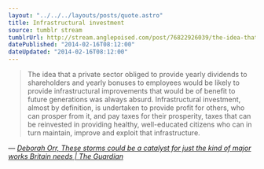 ```yaml
---
layout: "../../../layouts/posts/quote.astro"
title: Infrastructural investment
source: tumblr stream
tumblrUrl: http://stream.anglepoised.com/post/76822926039/the-idea-that-a-private-sector-obliged-to-provide
datePublished: "2014-02-16T08:12:00"
dateUpdated: "2014-02-16T08:12:00"
---
```


> The idea that a private sector obliged to provide yearly dividends to shareholders and yearly bonuses to employees would be likely to provide infrastructural improvements that would be of benefit to future generations was always absurd. Infrastructural investment, almost by definition, is undertaken to provide profit for others, who can prosper from it, and pay taxes for their prosperity, taxes that can be reinvested in providing healthy, well-educated citizens who can in turn maintain, improve and exploit that infrastructure.

— <cite>[Deborah Orr, _These storms could be a catalyst for just the kind of major works Britain needs | The Guardian_](http://www.theguardian.com/commentisfree/2014/feb/14/storms-catalyst-for-major-works-britain-needs)</cite>
